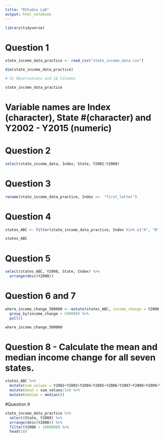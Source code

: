 ```yaml
---
title: "RStudio Lab"
output: html_notebook
---
```

```r
library(tidyverse)
```


# Question 1

```r
state_income_data_practice <- read_csv("state_income_data.csv")
```


```r
dim(state_income_data_practice)

# 51 Observations and 16 Columns
```

```r
state_income_data_practice
```

# Variable names are Index (character), State #(character) and Y2002 - Y2015 (numeric)

# Question 2 

```r
select(state_income_data, Index, State, Y2002:Y2008)
```

# Question 3

```r
rename(state_income_data_practice, Index ==  "first_letter")
```

# Question 4

```r
states_ABC <- filter(state_income_data_practice, Index %in% c("A", "B", "C"))

states_ABC
```

# Question 5

```r
select(states_ABC, Y2008, State, Index) %>%
  arrange(desc(Y2008))
```

# Question 6 and 7

```r
where_income_change_500000 <- mutate(states_ABC, income_change = Y2008 - Y2002) %>%
  group_by(income_change > 500000) %>%
  pull()

where_income_change_500000
```

# Question 8 - Calculate the mean and median income change for all seven states.

```r
states_ABC %>%
  mutate(sum_values = Y2002+Y2003+Y2004+Y2005+Y2006+Y2007+Y2008+Y2009+Y2010+Y2011+Y2012+Y2013+Y2014+Y2015) %>%
  mutate(mean = sum_values/14) %>%
  mutate(median = median())

```

#Question 9 

```r
state_income_data_practice %>%
  select(State, Y2008) %>%
  arrange(desc(Y2008)) %>%
  filter(Y2008 > 1000000) %>%
  head(10)

  
```

